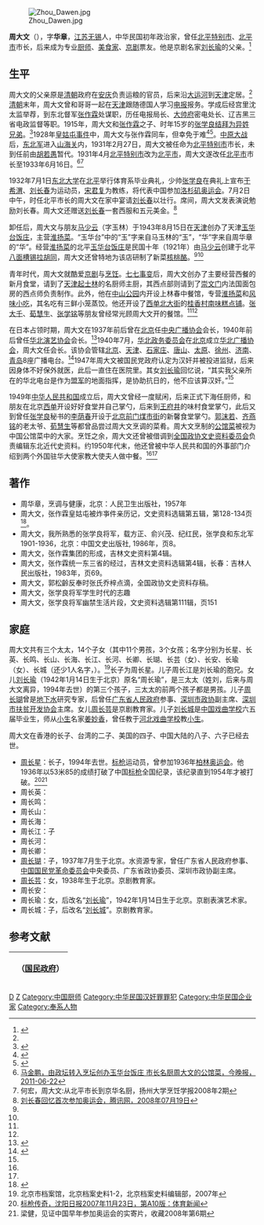 [[File:Zhou_Dawen.jpg|thumb]]

'''周大文'''（{{Bd|1895年||1971年|}}），字'''华章'''，[[江苏|江苏]][[无锡|无锡]]人，中华民国初年政治家，曾任[[北平特别市|北平特别市]]、[[北平市|北平市]]市长，后来成为专业[[厨师|厨师]]、[[美食家|美食家]]、[[京剧|京剧]]票友。他是京剧名家[[刘长瑜|刘长瑜]]的父亲。<ref name=jjys>{{Cite web |url=http://www.jingju.net/xqwz/showArticle.asp?aid=2273&as=27 |title=刘长瑜口述实写：“李铁梅”的六十年人生，京剧艺术网，2007-6-5 |access-date=2011-07-24 |archive-date=2015-02-06 |archive-url=https://web.archive.org/web/20150206201536/http://www.jingju.net/xqwz/showArticle.asp?aid=2273&as=27 |dead-url=yes }}</ref>

==生平==
周大文的父亲原是[[清朝|清朝]]政府在[[安庆|安庆]]负责运粮的官员，后来沿[[大运河|大运河]]到[[天津|天津]]定居。<ref name=jjys/>[[清朝|清朝]]末年，周大文曾和哥哥一起在[[天津|天津]]跟随德国人学习[[电报|电报]]报务。学成后经宫里沈太监举荐，到东北督军[[张作霖|张作霖]]处谋职，历任电报局长、[[沈阳大帅府|大帅府]]密电处长、辽吉黑三省电政监督等职。1915年，周大文和[[张作霖|张作霖]]之子、时年15岁的[[张学良|张学良]][[拜把子|结拜为异姓兄弟]]。<ref>{{Cite web |url=http://www.xijucn.com/html/jingju/20091121/12442.html |title=张学良的京剧情，中国戏剧网，于2011-7-23查阅 |access-date=2011-07-24 |archive-date=2019-06-04 |archive-url=https://web.archive.org/web/20190604143411/http://www.xijucn.com/html/jingju/20091121/12442.html |dead-url=no }}</ref>1928年[[皇姑屯事件|皇姑屯事件]]中，周大文与张作霖同车，但幸免于难<ref>{{cite book | title=大成 | publisher=大成雜誌社 | issue=第 158-169 號 | year=1987 | url=https://books.google.com.hk/books?id=tDw3AAAAIAAJ | language=zh | access-date=2021-08-23 | page=21-22 | archive-date=2021-08-23 | archive-url=https://web.archive.org/web/20210823142221/https://books.google.com.hk/books?id=tDw3AAAAIAAJ | dead-url=no }}</ref><ref>{{cite book | title=中国新民主主义革命史长编: 抗日潮流的起伏, 1931-1935 | publisher=上海人民出版社出版 | series=中国新民主主义革命史长编 | year=1993 | isbn=978-7-208-01512-8 | url=https://books.google.com.hk/books?id=7IavAAAAIAAJ | language=zh | access-date=2021-08-23 | page=28-29 | archive-date=2021-08-23 | archive-url=https://web.archive.org/web/20210823152636/https://books.google.com.hk/books?id=7IavAAAAIAAJ | dead-url=no }}</ref>。[[中原大战|中原大战]]后，[[东北军|东北军]]进入[[山海关|山海关]]内，1931年2月27日，周大文被任命为[[北平特别市|北平特别市]]市长，未到任前由[[胡若愚|胡若愚]]暂代。1931年4月[[北平特别市|北平特别市]]改为[[北平市|北平市]]，周大文遂改任[[北平市|北平市]]市长至1933年6月16日。<ref name=jwb>[http://newspaper.jwb.com.cn/jwb/html/2011-06/22/content_675498.htm 马金鹏，由政坛转入烹坛创办玉华台饭庄 市长名厨周大文的公馆菜，今晚报，2011-06-22]{{dead link|date=2017年12月 |bot=InternetArchiveBot |fix-attempted=yes }}</ref><ref name=hh>何宏，周大文:从北平市长到京华名厨，扬州大学烹饪学报2008年2期</ref>

1932年7月1日[[东北大学|东北大学]]在[[北平|北平]]举行体育系毕业典礼，少帅[[张学良|张学良]]在典礼上宣布[[于希渭|于希渭]]、[[刘长春|刘长春]]为运动员，[[宋君复|宋君复]]为教练，将代表中国参加[[1932年夏季奥林匹克运动会|洛杉矶奥运会]]。7月2日中午，时任北平市长的周大文在家中宴请[[刘长春|刘长春]]以壮行。席间，周大文发表演说勉励刘长春。周大文还赠送[[刘长春|刘长春]]一套西服和五元美金。<ref>[http://news.qq.com/a/20091013/000642_1.htm 刘长春回忆首次参加奥运会，腾讯网，2008年07月19日]</ref>

卸任后，周大文与朋友[[马少云|马少云]]（字玉林）于1943年8月15日在[[天津|天津]]创办了天津[[玉华台饭庄|玉华台饭庄]]，主营[[淮扬菜|淮扬菜]]。“玉华台”中的“玉”字来自马玉林的“玉”，“华”字来自周华章的“华”。经营[[淮扬菜|淮扬菜]]的北平[[玉华台饭庄|玉华台饭庄]]是民国十年（1921年）由[[马少云|马少云]]创建于北平[[八面槽|八面槽]][[锡拉胡同|锡拉胡同]]，周大文还曾特地为该店研制了新菜[[核桃酪|核桃酪]]。<ref name=jwb/><ref name=hh/>

青年时代，周大文就酷爱[[京剧|京剧]]与[[烹饪|烹饪]]。[[七七事变|七七事变]]后，周大文创办了主要经营西餐的新月食堂，请到了[[天津|天津]][[起士林|起士林]]的名厨师主厨，其西点部则请到了[[崇文门|崇文门]]内法国面包房的西点师负责制作。此外，他在[[北京中山公园|中山公园]]内开设上林春中餐馆，专营[[淮扬菜|淮扬菜]]和[[风味小吃|风味小吃]]，其名吃有三鲜小笼蒸饺。他还开设了[[西单北大街|西单北大街]]的[[桂香村|桂香村南味糕点铺]]。[[张大千|张大千]]、[[荀慧生|荀慧生]]、[[张学铭|张学铭]]等朋友曾经常光顾周大文开的餐馆。<ref name=jwb/><ref name=hh/>

在日本占领时期，周大文在1937年前后曾在[[北京|北京]]任[[中央广播协会|中央广播协会]]会长，1940年前后曾任[[华北演艺协会|华北演艺协会]]会长。<ref>{{Cite web |url=http://www.dongdongqiang.com/lyys/467.htm |title=刘鼎勋，高聘卿和他经手灌制的京剧唱片，于2011-8-28查阅 |access-date=2011-08-28 |archive-date=2010-10-30 |archive-url=https://web.archive.org/web/20101030061134/http://dongdongqiang.com/lyys/467.htm |dead-url=yes }}</ref>1940年7月，[[华北政务委员会|华北政务委员会]]在[[北京|北京]]成立[[华北广播协会|华北广播协会]]，周大文任会长。该协会管辖[[北京|北京]]、[[天津|天津]]、[[石家庄|石家庄]]、[[唐山|唐山]]、[[太原|太原]]、[[徐州|徐州]]、[[济南|济南]]、[[青岛|青岛]]8座广播电台。<ref>{{Cite web |url=http://www.jibao.net.cn/info/view.asp?id=1573 |title=敬言，报史摘录：中国新闻事业编年纪事（1938年至1949年），2010-09-08 |access-date=2011-08-28 |archive-date=2019-06-07 |archive-url=https://web.archive.org/web/20190607214921/http://www.jibao.net.cn/info/view.asp?id=1573 |dead-url=no }}</ref>1947年周大文被国民党政府认定为汉奸并被投进监狱，后来因身体不好保外就医，此后一直住在医院里。其女[[刘长瑜|刘长瑜]]回忆说，“其实我父亲所在的华北电台是作为[[盟军|盟军]]的地面指挥，是协助抗日的，他不应该算汉奸。”<ref name=jjys/>

1949年[[中华人民共和国|中华人民共和国]]成立后，周大文曾经一度赋闲，后来正式下海任厨师，和朋友在北京[[西单|西单]]开设好好食堂并自己掌勺，后来到[[王府井|王府井]]的味村食堂掌勺，此后又到曾任[[张学良|张学良]]秘书的[[李荫春|李荫春]]开设于[[北京|北京]][[前门|前门]][[煤市街|煤市街]]的新馨食堂掌勺。[[郭沫若|郭沫若]]、[[齐燕铭|齐燕铭]]的老太爷、[[荀慧生|荀慧生]]等都曾品尝过周大文烹调的菜肴。周大文烹制的[[公馆菜|公馆菜]]被视为中国公馆菜中的大家。烹饪之余，周大文还曾被借调到[[全国政协文史资料委员会|全国政协文史资料委员会]]负责编辑东北近代史资料。约1950年代末，他还曾被中华人民共和国的外事部门介绍到两个外国驻华大使家教大使夫人做中餐。<ref name=jwb/><ref name=hh/>

==著作==
*周华章，烹调与健康，北京：人民卫生出版社，1957年
*周大文，张作霖皇姑屯被炸亊件亲历记，文史资料选辑第五辑，第128-134页<ref name="日本与中国近代历史事件 2006 p. ">{{cite book | title=日本与中国近代历史事件 | publisher=社会科学文献出版社 | series=近代中日关系丛书 | year=2006 | isbn=978-7-80230-135-1 | url=https://books.google.com.hk/books?id=uQ9GAAAAMAAJ | language=zh | access-date=2021-08-23 | page=521 | archive-date=2021-08-23 | archive-url=https://web.archive.org/web/20210823142415/https://books.google.com.hk/books?id=uQ9GAAAAMAAJ | dead-url=no }}</ref>。
*周大文，我所熟悉的张学良将军，载方正、俞兴茂、纪红民，张学良和东北军1901-1936，北京：中国文史出版社, 1986年，页8。
*周大文，张作霖集团的形成，吉林文史资料第4辑。
*周大文，张作霖统一东三省的经过，吉林文史资料选辑第4辑，长春：吉林人民出版社，1983年，页69。
*周大文，郭松齡反奉时张氏乔梓点滴，全国政协文史资料存稿。
*周大文，张学良将军学生时代的志趣
*周大文，张学良将军幽禁生活片段，文史资料选辑第111辑，页151

==家庭==
周大文共有三个太太，14个子女（其中11个男孩，3个女孩；名字分别为长星、长英、长鸣、长山、长海、长江、长河、长卿、长瑚、长芸（女）、长安、长瑜（女）、长城（还少1人名字，{{請求來源|补充：长生，现居北京，长生已于2011年1月27日去世，享年89岁。}}）。<ref>北京市档案馆，北京档案史料1-2，北京档案史料编辑部，2007年</ref>长子为周长星。儿子周长江是刘长瑜的胞兄。女儿[[刘长瑜|刘长瑜]]（1942年1月14日生于北京）原名“周长瑜”，是三太太（姓刘，后来与周大文离异，1994年去世）的第三个孩子，三太太的前两个孩子都是男孩。儿子[[周长瑚|周长瑚]]曾是[[地下水|地下水]]研究专家，后曾任[[广东省人民政府|广东省人民政府]]参事、[[深圳市政协|深圳市政协]]副主席、[[深圳市扶贫开发协会|深圳市扶贫开发协会]]主席。女儿[[周长芸|周长芸]]是京剧教育家。儿子[[刘长城|刘长城]]是[[中国戏曲学校|中国戏曲学校]]六五届毕业生，师从[[小生|小生]]名家[[姜妙香|姜妙香]]，曾任教于[[河北戏曲学校|河北戏曲学校]]教[[小生|小生]]。

周大文在香港的长子、台湾的二子、美国的四子、中国大陆的八子、六子已经去世。

*[[周长星|周长星]]：长子，1994年去世。[[标枪|标枪]]运动员，曾参加1936年[[柏林奥运会|柏林奥运会]]。他1936年以53米85的成绩打破了中国[[标枪|标枪]]全国纪录，该纪录直到1954年才被打破。<ref>[http://epaper.syd.com.cn/syrb/html/2007-11/23/content_308722.htm 标枪传奇，沈阳日报2007年11月23日，第A10版：体育新闻]{{Dead link|date=2019年4月 |bot=InternetArchiveBot |fix-attempted=yes }}</ref><ref>梁健，见证中国早年参加奥运会的实寄片，收藏2008年第6期</ref>
*周长英：
*周长鸣：
*周长山：
*周长海：
*周长江：子
*周长河：
*周长卿：
*[[周长瑚|周长瑚]]：子，1937年7月生于北京。水资源专家，曾任广东省人民政府参事、[[中国国民党革命委员会|中国国民党革命委员会]]中央委员、广东省政协委员、深圳市政协副主席。
*[[周长芸|周长芸]]：女，1938年生于北京。京剧教育家。
*周长安：
*周长瑜：女，后改名“[[刘长瑜|刘长瑜]]”，1942年1月14日生于北京。京剧表演艺术家。
*周长城：子，后改名“[[刘长城|刘长城]]”。京剧教育家。

==参考文献==
{{reflist}}

{| class="wikitable" style="margin:0 auto"
|- 
!　{{CHN1928}}（[[国民政府|国民政府]]）
{{先代次代|[[北京市|北平市長]]|<small>1931年2月 - 1933年6月<br/>（至1932年1月<br/>由[[胡若愚|胡若愚]]代理）</small>|[[張蔭梧|張蔭梧]]|[[袁良|袁良]]}}
|}

{{北京市市长|ROC}}
{{DEFAULTSORT:Zhou周}}
[[Category:周姓|D]]
[[Category:无锡人|Z]]
[[Category:中国厨师|Category:中国厨师]]
[[Category:中华民国汉奸罪罪犯|Category:中华民国汉奸罪罪犯]]
[[Category:中华民国企业家|Category:中华民国企业家]]
[[Category:奉系人物|Category:奉系人物]]